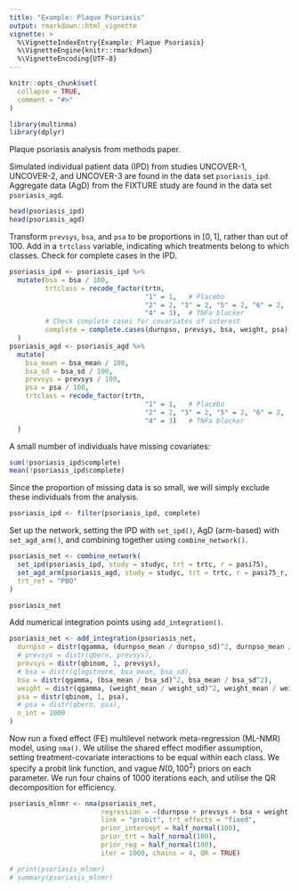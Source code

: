 ```yaml
---
title: "Example: Plaque Psoriasis"
output: rmarkdown::html_vignette
vignette: >
  %\VignetteIndexEntry{Example: Plaque Psoriasis}
  %\VignetteEngine{knitr::rmarkdown}
  %\VignetteEncoding{UTF-8}
---
```


```r
knitr::opts_chunk$set(
  collapse = TRUE,
  comment = "#>"
)
```

```r
library(multinma)
library(dplyr)
```

Plaque psoriasis analysis from methods paper.

Simulated individual patient data (IPD) from studies UNCOVER-1, UNCOVER-2, and UNCOVER-3 are found in the data set `psoriasis_ipd`.
Aggregate data (AgD) from the FIXTURE study are found in the data set `psoriasis_agd`.

```r
head(psoriasis_ipd)
head(psoriasis_agd)
```

Transform `prevsys`, `bsa`, and `psa` to be proportions in $[0,1]$, rather than out of 100.
Add in a `trtclass` variable, indicating which treatments belong to which classes.
Check for complete cases in the IPD.
```r
psoriasis_ipd <- psoriasis_ipd %>% 
  mutate(bsa = bsa / 100,
         trtclass = recode_factor(trtn,
                                  "1" = 1,   # Placebo
                                  "2" = 2, "3" = 2, "5" = 2, "6" = 2,  # IL-* blockers
                                  "4" = 3),  # TNFa blocker
         # Check complete cases for covariates of interest
         complete = complete.cases(durnpso, prevsys, bsa, weight, psa)
  )
psoriasis_agd <- psoriasis_agd %>% 
  mutate(
    bsa_mean = bsa_mean / 100,
    bsa_sd = bsa_sd / 100,
    prevsys = prevsys / 100,
    psa = psa / 100,
    trtclass = recode_factor(trtn,
                                  "1" = 1,   # Placebo
                                  "2" = 2, "3" = 2, "5" = 2, "6" = 2,  # IL-* blockers
                                  "4" = 3)   # TNFa blocker
  )
```

A small number of individuals have missing covariates:
```r
sum(!psoriasis_ipd$complete)
mean(!psoriasis_ipd$complete)
```
Since the proportion of missing data is so small, we will simply exclude these individuals from the analysis.
```r
psoriasis_ipd <- filter(psoriasis_ipd, complete)
```

Set up the network, setting the IPD with `set_ipd()`, AgD (arm-based) with `set_agd_arm()`, and combining together using `combine_network()`.
```r
psoriasis_net <- combine_network(
  set_ipd(psoriasis_ipd, study = studyc, trt = trtc, r = pasi75),
  set_agd_arm(psoriasis_agd, study = studyc, trt = trtc, r = pasi75_r, n = pasi75_n),
  trt_ref = "PBO"
)

psoriasis_net
```

Add numerical integration points using `add_integration()`.
```r
psoriasis_net <- add_integration(psoriasis_net,
  durnpso = distr(qgamma, (durnpso_mean / durnpso_sd)^2, durnpso_mean / durnpso_sd^2),
  # prevsys = distr(qbern, prevsys),
  prevsys = distr(qbinom, 1, prevsys),
  # bsa = distr(qlogitnorm, bsa_mean, bsa_sd),
  bsa = distr(qgamma, (bsa_mean / bsa_sd)^2, bsa_mean / bsa_sd^2),
  weight = distr(qgamma, (weight_mean / weight_sd)^2, weight_mean / weight_sd^2),
  psa = distr(qbinom, 1, psa),
  # psa = distr(qbern, psa),
  n_int = 1000
)
```

Now run a fixed effect (FE) multilevel network meta-regression (ML-NMR) model, using `nma()`.
We utilise the shared effect modifier assumption, setting treatment-covariate interactions to be equal within each class.
We specify a probit link function, and vague $N(0, 100^2)$ priors on each parameter.
We run four chains of 1000 iterations each, and utilise the QR decomposition for efficiency.
```r
psoriasis_mlnmr <- nma(psoriasis_net, 
                       regression = ~(durnpso + prevsys + bsa + weight + psa)*trtclass,
                       link = "probit", trt_effects = "fixed",
                       prior_intercept = half_normal(100),
                       prior_trt = half_normal(100),
                       prior_reg = half_normal(100),
                       iter = 1000, chains = 4, QR = TRUE)

# print(psoriasis_mlnmr)
# summary(psoriasis_mlnmr)
```


